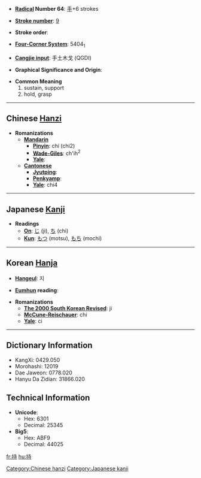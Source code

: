 * '''[[Wiktionary:Chinese radical index| Radical]] Number 64''': [[Wiktionary:Chinese radical index 手|手]]+6 strokes

* '''[[Wiktionary:Chinese total strokes index|Stroke number]]''': [[Wiktionary:Chinese total strokes index 9|9]]

* '''Stroke order''': 

* '''[[Wiktionary:Chinese four corner index|Four-Corner System]]''': 5404<sub>1</sub>

* '''[[Wiktionary:Chinese Cangjie index|Cangjie input]]''': 手土木戈 (QGDI)

* '''Graphical Significance and Origin''': 

* '''Common Meaning'''
*#sustain, support
*# hold, grasp


----

== Chinese [[Hanzi]] ==

* '''Romanizations'''
** '''[[Mandarin]]'''
*** '''[[Pinyin]]''': chí (chi2)
*** '''[[Wade-Giles]]''': ch'ih<sup>2</sup>
*** '''[[Yale]]''': 
** '''[[Cantonese]]'''
*** '''[[Jyutping]]''':
*** '''[[Penkyamp]]''': 
*** '''[[Yale]]''': chi4


----

== Japanese [[Kanji]] ==

* '''Readings'''
** '''[[On]]''': [[じ]] (ji), [[ち]] (chi)
** '''[[Kun]]''': [[もつ]] (motsu), [[もち]] (mochi)


----

== Korean [[Hanja]] ==

* '''[[Hangeul]]''': 지

* '''[[Eumhun]] reading''': 

* '''Romanizations'''
** '''[[The 2000 South Korean Revised Romanization|The 2000 South Korean Revised]]''': ji
** '''[[McCune-Reischauer]]''': chi
** '''[[Yale]]''': ci

----

== Dictionary Information ==

* KangXi: 0429.050
* Morohashi: 12019
* Dae Jaweon: 0778.020
* Hanyu Da Zidian: 31866.020

== Technical Information ==

* '''Unicode''':
** Hex: 6301
** Decimal: 25345
* '''Big5''':
** Hex: ABF9
** Decimal: 44025

[[Category:Chinese hanzi]]
[[Category:Japanese kanji]]

[[fr:持]]
[[hu:持]]